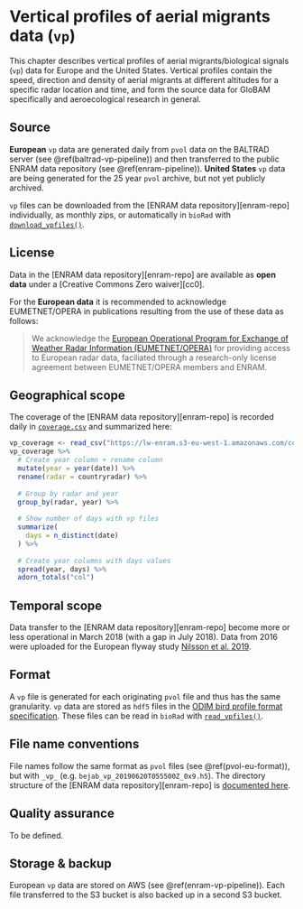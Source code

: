 # Vertical profiles of aerial migrants data (`vp`)

This chapter describes vertical profiles of aerial migrants/biological signals (`vp`) data for Europe and the United States. Vertical profiles contain the speed, direction and density of aerial migrants at different altitudes for a specific radar location and time, and form the source data for GloBAM specifically and aeroecological research in general.

## Source

**European** `vp` data are generated daily from `pvol` data on the BALTRAD server (see \@ref(baltrad-vp-pipeline)) and then transferred to the public ENRAM data repository (see \@ref(enram-pipeline)). **United States** `vp` data are being generated for the 25 year `pvol` archive, but not yet publicly archived.

`vp` files can be downloaded from the [ENRAM data repository][enram-repo] individually, as monthly zips, or automatically in `bioRad` with  [`download_vpfiles()`](http://adokter.github.io/bioRad/reference/download_vpfiles.html). 

## License

Data in the [ENRAM data repository][enram-repo] are available as **open data** under a [Creative Commons Zero waiver][cc0].

For the **European data** it is recommended to acknowledge EUMETNET/OPERA in publications resulting from the use of these data as follows:

> We acknowledge the [European Operational Program for Exchange of Weather Radar Information (EUMETNET/OPERA)](http://eumetnet.eu/activities/observations-programme/current-activities/opera/) for providing access to European radar data, faciliated through a research-only license agreement between EUMETNET/OPERA members and ENRAM.

## Geographical scope

The coverage of the [ENRAM data repository][enram-repo] is recorded daily in [`coverage.csv`](https://lw-enram.s3-eu-west-1.amazonaws.com/coverage.csv) and summarized here:

```r
vp_coverage <- read_csv("https://lw-enram.s3-eu-west-1.amazonaws.com/coverage.csv")
vp_coverage %>%
  # Create year column + rename column
  mutate(year = year(date)) %>%
  rename(radar = countryradar) %>%
  
  # Group by radar and year
  group_by(radar, year) %>%
  
  # Show number of days with vp files
  summarize(
    days = n_distinct(date)
  ) %>%
  
  # Create year columns with days values
  spread(year, days) %>%
  adorn_totals("col")
```

## Temporal scope

Data transfer to the [ENRAM data repository][enram-repo] become more or less operational in March 2018 (with a gap in July 2018). Data from 2016 were uploaded for the European flyway study [Nilsson et al. 2019](https://doi.org/10.1111/ecog.04003).

## Format {#vp-format}

A `vp` file is generated for each originating `pvol` file and thus has the same granularity. `vp` data are stored as `hdf5` files in the [ODIM bird profile format specification](https://github.com/adokter/vol2bird/wiki/ODIM-bird-profile-format-specification). These files can be read in `bioRad` with [`read_vpfiles()`](http://adokter.github.io/bioRad/reference/read_vpfiles.html).

## File name conventions

File names follow the same format as `pvol` files (see \@ref(pvol-eu-format)), but with `_vp_` (e.g. `bejab_vp_20190620T055500Z_0x9.h5`). The directory structure of the [ENRAM data repository][enram-repo] is [documented here](https://github.com/enram/data-repository#use).

## Quality assurance

To be defined.

## Storage & backup

European `vp` data are stored on AWS (see \@ref(enram-vp-pipeline)). Each file transferred to the S3 bucket is also backed up in a second S3 bucket.
